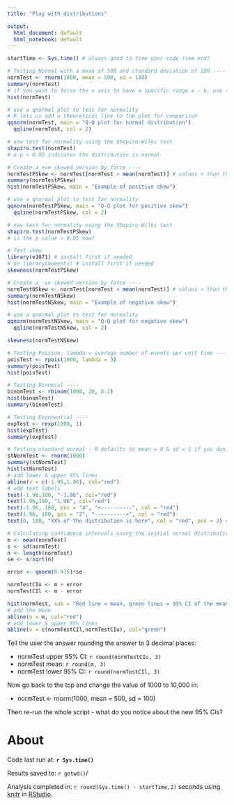 ```yaml
---
title: "Play with distributions"

output:
  html_document: default
  html_notebook: default
---
```


```r
startTime <- Sys.time() # always good to time your code (see end)
```

```r
# Testing Normal with a mean of 500 and standard deviation of 100 ----
normTest <- rnorm(1000, mean = 500, sd = 100)
summary(normTest)
# if you want to force the x axis to have a specific range a - b, use the option xlim = c(a,b)
hist(normTest)

# use a qnormal plot to test for normality
# R lets us add a theoretical line to the plot for comparison
qqnorm(normTest, main = "Q-Q plot for normal distribution")
  qqline(normTest, col = 2)

```

```r
# now test for normality using the Shapiro-Wilks test
shapiro.test(normTest)
# a p > 0.05 indicates the distribution is normal
```

```r
# Create a +ve skewed version by force ----
normTestPSkew <- normTest[normTest > mean(normTest)] # values > than the mean
summary(normTestPSkew)
hist(normTestPSkew, main = "Example of positive skew")

# use a qnormal plot to test for normality
qqnorm(normTestPSkew, main = "Q-Q plot for positive skew")
  qqline(normTestPSkew, col = 2)

# now test for normality using the Shapiro-Wilks test
shapiro.test(normTestPSkew)
# is the p value > 0.05 now?

# Test skew
library(e1071) # install first if needed
# or library(moments) # install first if needed
skewness(normTestPSkew)
```

```r
# Create a -ve skewed version by force ----
normTestNSkew <- normTest[normTest < mean(normTest)] # values < than the mean
summary(normTestNSkew)
hist(normTestNSkew, main = "Example of negative skew")

# use a qnormal plot to test for normality
qqnorm(normTestNSkew, main = "Q-Q plot for negative skew")
  qqline(normTestNSkew, col = 2)

skewness(normTestNSkew)
```
```r
# Testing Poisson, lambda = average number of events per unit time ----
poisTest <- rpois(1000, lambda = 3)
summary(poisTest)
hist(poisTest)
```

```r
# Testing Binomial ----
binomTest <- rbinom(1000, 20, 0.2)
hist(binomTest)
summary(binomTest)
```

```r
# Testing Exponential ----
expTest <- rexp(1000, 1)
hist(expTest)
summary(expTest)
```

```r
# Testing standard normal - R defaults to mean = 0 & sd = 1 if you don't specifiy ----
stNormTest <- rnorm(1000)
summary(stNormTest)
hist(stNormTest)
# add lower & upper 95% lines
abline(v = c(-1.96,1.96), col="red")
# add text labels
text(-1.96,100, "-1.96", col="red")
text(1.96,100, "1.96", col="red")
text(-1.96, 180, pos = "4", "<----------", col = "red")
text(1.96, 180, pos = "2", "---------->", col = "red")
text(0, 180, "XX% of the distribution is here", col = "red", pos = 3) # how to make background a different colour?
```

```r
# Calculating confidence intervals using the initial normal distribution ----
m <- mean(normTest)
s <- sd(normTest)
n <- length(normTest)
se <- s/sqrt(n)

error <- qnorm(0.975)*se

normTestCIu <- m + error
normTestCIl <- m - error

hist(normTest, sub = "Red line = mean, green lines = 95% CI of the mean - not central 95% of the distribution")
# add the mean
abline(v = m, col="red")
# add lower & upper 95% lines
abline(v = c(normTestCIl,normTestCIu), col="green")
```

Tell the user the answer rounding the answer to 3 decimal places:

 * normTest upper 95% CI: `r round(normTestCIu, 3)`
 * normTest mean: `r round(m, 3)`
 * normTest lower 95% CI: `r round(normTestCIl, 3)`

Now go back to the top and change the value of 1000 to 10,000 in:

 * normTest <- rnorm(1000, mean = 500, sd = 100)

Then re-run the whole script - what do you notice about the new 95% CIs?

# About

Code last run at: **`r Sys.time()`** 

Results saved to: `r getwd()`/

Analysis completed in: `r round(Sys.time() - startTime,2)` seconds using [knitr](https://cran.r-project.org/package=knitr) in [RStudio](http://www.rstudio.com).
